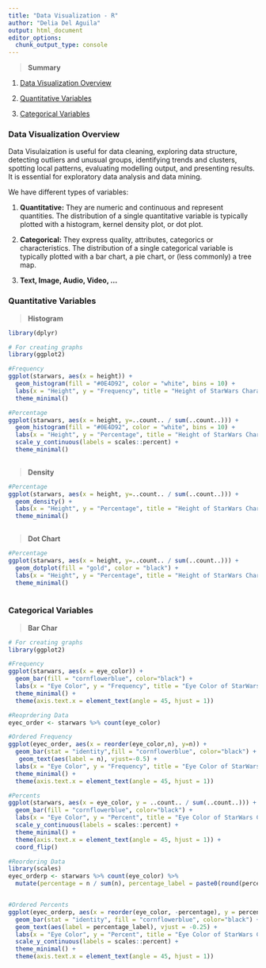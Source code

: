 ---
title: "Data Visualization - R"
author: "Delia Del Aguila"
output: html_document
editor_options:
  chunk_output_type: console
---

> **Summary**

1. [Data Visualization Overview](#data-visualization-overview)

2. [Quantitative Variables](#quantitative-variables)

3. [Categorical Variables](#categorical-variables)

### **Data Visualization Overview**

Data Visulaization is useful for data cleaning, exploring data structure, detecting outliers and unusual groups, identifying trends and clusters, spotting local patterns, evaluating modelling output, and presenting results. It is essential for exploratory data analysis and data mining.

We have different types of variables:

1. **Quantitative:** They are numeric and continuous and represent quantities. The distribution of a single quantitative variable is typically plotted with a histogram, kernel density plot, or dot plot.

2. **Categorical:** They   express quality, attributes, categorics or characteristics. The distribution of a single categorical variable is typically plotted with a bar chart, a pie chart, or (less commonly) a tree map.

3. **Text, Image, Audio, Video, ...**


### Quantitative Variables

> **Histogram**
```{r echo=FALSE, message=FALSE}
library(dplyr)
```

```{r message=FALSE, warning=FALSE}
# For creating graphs
library(ggplot2)

#Frequency
ggplot(starwars, aes(x = height)) + 
  geom_histogram(fill = "#0E4D92", color = "white", bins = 10) +
  labs(x = "Height", y = "Frequency", title = "Height of StarWars Characters") +
  theme_minimal()
```


```{r message=FALSE, warning=FALSE}
#Percentage
ggplot(starwars, aes(x = height, y=..count.. / sum(..count..))) + 
  geom_histogram(fill = "#0E4D92", color = "white", bins = 10) +
  labs(x = "Height", y = "Percentage", title = "Height of StarWars Characters") +
  scale_y_continuous(labels = scales::percent) +
  theme_minimal()
  
```

> **Density**

```{r message=FALSE, warning=FALSE}
#Percentage
ggplot(starwars, aes(x = height, y=..count.. / sum(..count..))) + 
  geom_density() +
  labs(x = "Height", y = "Percentage", title = "Height of StarWars Characters") +
  theme_minimal()
  
```

> **Dot Chart**

```{r message=FALSE, warning=FALSE}
#Percentage
ggplot(starwars, aes(x = height, y=..count.. / sum(..count..))) + 
  geom_dotplot(fill = "gold", color = "black") +
  labs(x = "Height", y = "Percentage", title = "Height of StarWars Characters") +
  theme_minimal()
  
```

### Categorical Variables

> **Bar Char**



```{r message=FALSE}
# For creating graphs
library(ggplot2)

#Frequency
ggplot(starwars, aes(x = eye_color)) + 
  geom_bar(fill = "cornflowerblue", color="black") +
  labs(x = "Eye Color", y = "Frequency", title = "Eye Color of StarWars Characters") +
  theme_minimal() +
  theme(axis.text.x = element_text(angle = 45, hjust = 1))
```

```{r message=FALSE}
#Reoprdering Data
eyec_order <- starwars %>% count(eye_color)

#Ordered Frequency
ggplot(eyec_order, aes(x = reorder(eye_color,n), y=n)) + 
  geom_bar(stat = "identity",fill = "cornflowerblue", color="black") +
   geom_text(aes(label = n), vjust=-0.5) +
  labs(x = "Eye Color", y = "Frequency", title = "Eye Color of StarWars Characters") +
  theme_minimal() +
  theme(axis.text.x = element_text(angle = 45, hjust = 1))

```

```{r message=FALSE}

#Percents
ggplot(starwars, aes(x = eye_color, y = ..count.. / sum(..count..))) + 
  geom_bar(fill = "cornflowerblue", color="black") +
  labs(x = "Eye Color", y = "Percent", title = "Eye Color of StarWars Characters") +
  scale_y_continuous(labels = scales::percent) +
  theme_minimal() +
  theme(axis.text.x = element_text(angle = 45, hjust = 1)) +
  coord_flip()

```

```{r message=FALSE}
#Reordering Data
library(scales)
eyec_orderp <- starwars %>% count(eye_color) %>%
  mutate(percentage = n / sum(n), percentage_label = paste0(round(percentage*100), "%"))


#Ordered Percents
ggplot(eyec_orderp, aes(x = reorder(eye_color, -percentage), y = percentage)) + 
  geom_bar(stat = "identity", fill = "cornflowerblue", color="black") +
  geom_text(aes(label = percentage_label), vjust = -0.25) +
  labs(x = "Eye Color", y = "Percent", title = "Eye Color of StarWars Characters") +
  scale_y_continuous(labels = scales::percent) +
  theme_minimal() +
  theme(axis.text.x = element_text(angle = 45, hjust = 1))

```



